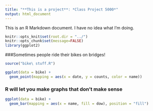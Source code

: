 ```yaml
---
title: "**This is a project**: *Class Project 5000*"
output: html_document
---
```



This is an R Markdown document. I have no idea what I'm doing. 


```r
knitr::opts_knit$set(root.dir = "../")
knitr::opts_chunk$set(message=FALSE)
library(ggplot2)
```

###Sometimes people ride their bikes on bridges!

```r
source("bike\ stuff.R")

ggplot(data = bike) + 
  geom_point(mapping = aes(x = date, y = counts, color = name)) 

```

### R will let you make graphs that don't make sense
```r
ggplot(data = bike) + 
  geom_bar(mapping = aes(x = name, fill = dow), position = "fill")
```